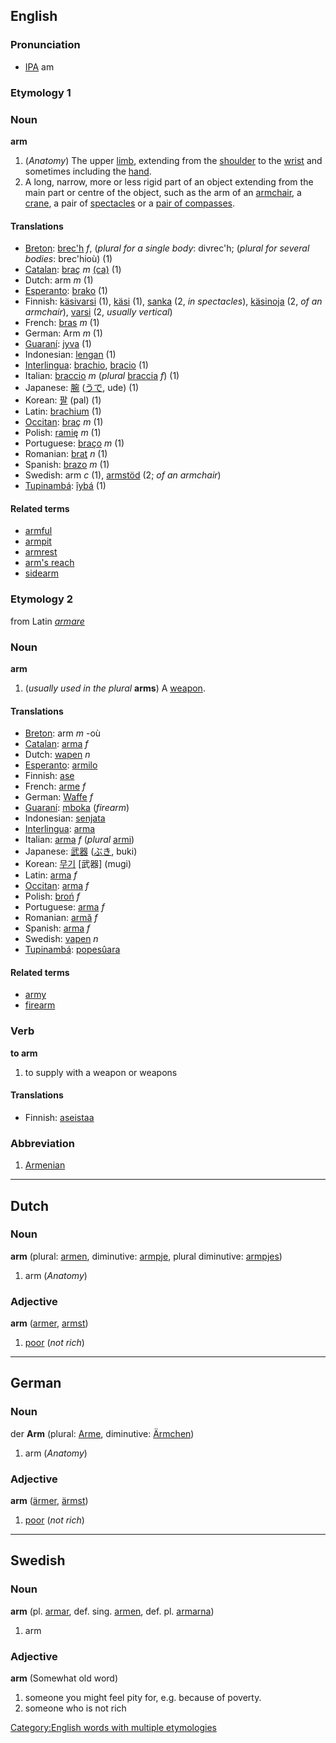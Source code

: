 ==English==
===Pronunciation===
*[[IPA]] am

===Etymology 1===
===Noun===
'''arm'''

# (''Anatomy'') The upper [[limb]], extending from the [[shoulder]] to the [[wrist]] and sometimes including the [[hand]].
# A long, narrow, more or less rigid part of an object extending from the main part or centre of the object, such as the arm of an [[armchair]], a [[crane]], a pair of [[spectacles]] or a [[pair of compasses]].

====Translations====
*[[Breton]]: [[brec'h]] ''f'', (''plural for a single body'': divrec'h; (''plural for several bodies'': brec'hioù) (1)
*[[Catalan]]: [[braç]] ''m'' [[:ca:braç|(ca)]] (1)
*Dutch: arm ''m'' (1)
*[[Esperanto]]: [[brako]] (1)
*Finnish: [[käsivarsi]] (1), [[käsi]] (1), [[sanka]] (2, ''in spectacles''), [[käsinoja]] (2, ''of an armchair''), [[varsi]] (2, ''usually vertical'')
*French: [[bras]] ''m'' (1)
*German: Arm ''m'' (1)
*[[Guaraní]]: [[jyva]] (1)
*Indonesian: [[lengan]] (1)
*[[Interlingua]]: [[brachio]], [[bracio]] (1)
*Italian: [[braccio]] ''m'' (''plural'' [[braccia]] ''f'') (1)
*Japanese: [[腕]] ([[うで]], ude) (1)
*Korean: [[팔]] (pal) (1)
*Latin: [[brachium]] '' '' (1)
*[[Occitan]]: [[braç]] ''m'' (1)
*Polish: [[ramię]] ''m'' (1)
*Portuguese: [[braço]] ''m'' (1)
*Romanian: [[braţ]] ''n'' (1)
*Spanish: [[brazo]] ''m'' (1)
*Swedish: arm ''c'' (1), [[armstöd]] (2; ''of an armchair'')
*[[Tupinambá]]: [[îybá]] (1)

====Related terms====
*[[armful]]
*[[armpit]]
*[[armrest]]
*[[arm's reach]]
*[[sidearm]]

===Etymology 2===
from Latin ''[[armare]]''

===Noun===
'''arm'''
# (''usually used in the plural'' '''arms''') A [[weapon]].

====Translations====
*[[Breton]]: arm ''m'' -où
*[[Catalan]]: [[arma]] ''f''
*Dutch: [[wapen]] ''n''
*[[Esperanto]]: [[armilo]]
*Finnish: [[ase]]
*French: [[arme]] ''f''
*German: [[Waffe]] ''f''
*[[Guaraní]]: [[mboka]] (''firearm'')
*Indonesian: [[senjata]]
*[[Interlingua]]: [[arma]]
*Italian: [[arma]] ''f'' (''plural'' [[armi]])
*Japanese: [[武器]] ([[ぶき]], buki)
*Korean: [[무기]] [武器] (mugi)
*Latin: [[arma]] ''f''
*[[Occitan]]: [[arma]] ''f''
*Polish: [[broń]] ''f''
*Portuguese: [[arma]] ''f''
*Romanian: [[armă]] ''f''
*Spanish: [[arma]] ''f''
*Swedish: [[vapen]] ''n''
*[[Tupinambá]]: [[popesûara]]

====Related terms====
*[[army]]
*[[firearm]]

===Verb===
'''to arm'''

#to supply with a weapon or weapons

====Translations====
*Finnish: [[aseistaa]]

===Abbreviation===
#[[Armenian]]

[[Category:English words with multiple etymologies]]

----

==Dutch==
===Noun===
'''arm''' (plural: [[armen]], diminutive: [[armpje]], plural diminutive:  [[armpjes]])

#arm (''Anatomy'')

===Adjective===
'''arm''' ([[armer]], [[armst]])

#[[poor]] (''not rich'')

----
==German==
===Noun===
der '''Arm''' (plural: [[Arme]], diminutive: [[Ärmchen]])

#arm (''Anatomy'')

===Adjective===
'''arm''' ([[ärmer]], [[ärmst]])

#[[poor]] (''not rich'')

----
==Swedish==
===Noun===
'''arm''' (pl. [[armar]], def. sing. [[armen]], def. pl. [[armarna]])

# arm
===Adjective===
'''arm'''
(Somewhat old word)
# someone you might feel pity for, e.g. because of poverty.
# someone who is not rich
